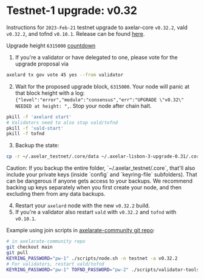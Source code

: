 # Testnet-1 upgrade: v0.32


Instructions for `2023-Feb-21` testnet upgrade to axelar-core `v0.32.2`, vald `v0.32.2`, and tofnd `v0.10.1`.
Release can be found [here](https://github.com/axelarnetwork/axelar-core/releases/tag/v0.32.2).

Upgrade height `6315000` [countdown](https://testnet.mintscan.io/axelar-testnet/blocks/6315000)

1. If you're a validator or have delegated to one, please vote for the upgrade proposal via

```bash
axelard tx gov vote 45 yes --from validator
```

2. Wait for the proposed upgrade block, `6315000`. Your node will panic at that block height with a log: `{"level":"error","module":"consensus","err":"UPGRADE \"v0.32\" NEEDED at height: ",`. Stop your node after chain halt.

```bash
pkill -f 'axelard start'
# Validators need to also stop vald/tofnd
pkill -f 'vald-start'
pkill -f tofnd
```

3. Backup the state:

```bash
cp -r ~/.axelar_testnet/.core/data ~/.axelar-lisbon-3-upgrade-0.31/.core/data
```

<Callout type="warning" emoji="⚠️">
  Caution: If you backup the entire folder, `~/.axelar_testnet/.core`, that'll also include your private keys (inside `config` and `keyring-file` subfolders). That can be dangerous if anyone gets access to your backups. We recommend backing up keys separately when you first create your node, and then excluding them from any data backups.
</Callout>

4. Restart your `axelard` node with the new `v0.32.2` build.
5. If you're a validator also restart `vald` with `v0.32.2` and `tofnd` with `v0.10.1`.

Example using join scripts in [axelarate-community git repo](https://github.com/axelarnetwork/axelarate-community):

```bash
# in axelarate-community repo
git checkout main
git pull
KEYRING_PASSWORD="pw-1" ./scripts/node.sh -n testnet -a v0.32.2
# For validators, restart vald/tofnd
KEYRING_PASSWORD="pw-1" TOFND_PASSWORD="pw-2" ./scripts/validator-tools-host.sh -n testnet -a v0.32.2 -q v0.10.1
```
